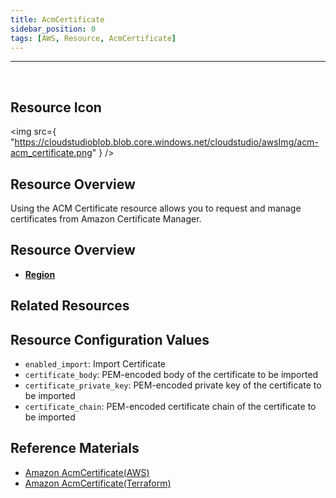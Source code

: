 ```yaml
---
title: AcmCertificate
sidebar_position: 0
tags: [AWS, Resource, AcmCertificate]
---
```


<hr />
<br />

## Resource Icon

<img
    src={
        "https://cloudstudioblob.blob.core.windows.net/cloudstudio/awsImg/acm-acm_certificate.png"
    }
/>

## Resource Overview

Using the ACM Certificate resource allows you to request and manage certificates from Amazon Certificate Manager.

## Resource Overview

-   [**Region**](https://docs.cstudio.app/docs/resource/aws/Base/Region)

## Related Resources


## Resource Configuration Values

-   `enabled_import`: Import Certificate
-   `certificate_body`: PEM-encoded body of the certificate to be imported
-   `certificate_private_key`: PEM-encoded private key of the certificate to be imported
-   `certificate_chain`: PEM-encoded certificate chain of the certificate to be imported

## Reference Materials

-   [Amazon AcmCertificate(AWS)](https://docs.aws.amazon.com/ko_kr/acm/latest/userguide/acm-overview.html)
-   [Amazon AcmCertificate(Terraform)](https://registry.terraform.io/providers/hashicorp/aws/latest/docs/resources/acm_certificate)

